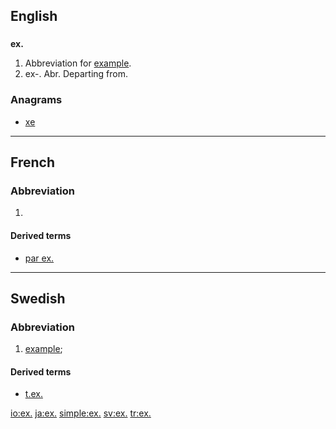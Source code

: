 ==English==

==={{abbreviation}}===
'''ex.'''

# Abbreviation for [[example]].
# ex-. Abr. Departing from.

===Anagrams===
* [[xe#English|xe]]

----

==French==

===Abbreviation===
{{infl|fr|abbreviation}}

# {{abbreviation of|exemple|lang=fr}}

====Derived terms====
* [[par ex.]]

----

==Swedish==

===Abbreviation===
{{infl|sv|abbreviation}}

# [[example]]; {{abbreviation of|exempel|lang=sv}}

====Derived terms====
* [[t.ex.]]

[[io:ex.]]
[[ja:ex.]]
[[simple:ex.]]
[[sv:ex.]]
[[tr:ex.]]